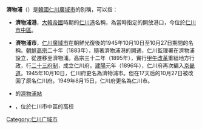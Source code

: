 '''濟物浦'''（{{kor|k=제물포|hj=濟物浦}}）是[[韓國|韓國]][[仁川廣域市|仁川廣域市]]的別稱，可以指：

* '''濟物浦港'''，[[大韓帝國|大韓帝國]]時期的[[仁川港|仁川港]]名稱，為當時指定的開放港口，今位於[[仁川市|仁川市]][[中區_(仁川廣域市)|中區]]。

* '''濟物浦市'''，[[仁川廣域市|仁川廣域市]]在朝鮮光復後的1945年10月10日至10月27日期間的名稱。[[朝鮮高宗|朝鮮高宗]]二十年（1883年），隨著濟物浦港的開通，仁川監理署在濟物浦設立，從{{lk|官校洞|관교동}}遷移至濟物浦。高宗三十二年（1895年），實行[[甲午改革|甲午改革]]重組地方行政，行[[二十三府制|二十三府制]]，成立仁川府。[[建陽_(朝鮮王朝)|建陽]]元年（1896年），仁川府再次編入[[京畿道|京畿道]]。1945年10月10日，仁川府更名為濟物浦市。但在17天后的10月27日被改回了原名仁川府。1949年8月15日，仁川府更名為仁川市。
* {{韓國都市鐵道|SM1}}的[[濟物浦站|濟物浦站]]
* {{lk|濟物浦高等學校|제물포고등학교}}，位於仁川市中區的高校

[[Category:仁川广域市|Category:仁川广域市]]